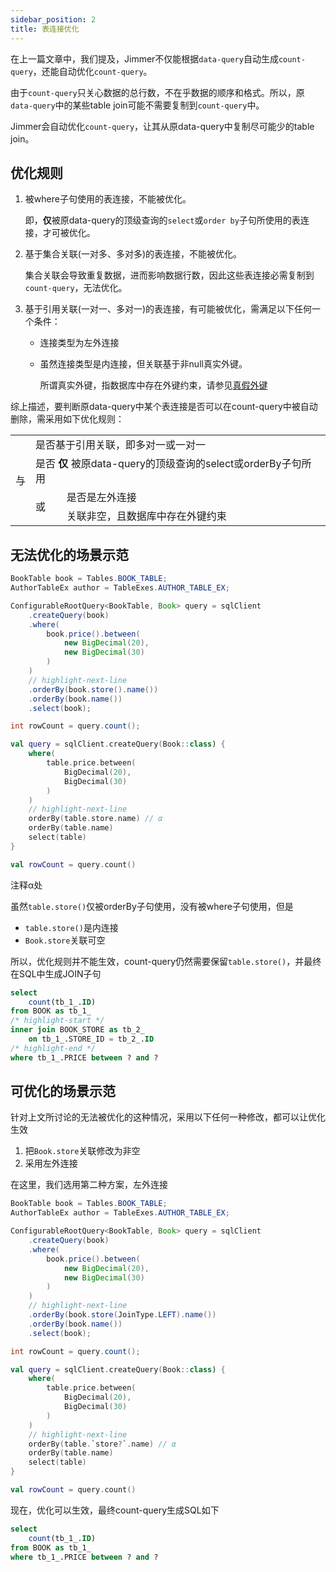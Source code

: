 ```yaml
---
sidebar_position: 2
title: 表连接优化
---
```



在上一篇文章中，我们提及，Jimmer不仅能根据`data-query`自动生成`count-query`，还能自动优化`count-query`。

由于`count-query`只关心数据的总行数，不在乎数据的顺序和格式。所以，原`data-query`中的某些table join可能不需要复制到`count-query`中。

Jimmer会自动优化`count-query`，让其从原data-query中复制尽可能少的table join。

## 优化规则

1. 被where子句使用的表连接，不能被优化。
    
    即，**仅**被原data-query的顶级查询的`select`或`order by`子句所使用的表连接，才可被优化。

2. 基于集合关联(一对多、多对多)的表连接，不能被优化。
    
    集合关联会导致重复数据，进而影响数据行数，因此这些表连接必需复制到`count-query`，无法优化。

3.  基于引用关联(一对一、多对一)的表连接，有可能被优化，需满足以下任何一个条件：

    -   连接类型为左外连接

    -   虽然连接类型是内连接，但关联基于非null真实外键。

        所谓真实外键，指数据库中存在外键约束，请参见[真假外键](../../mapping/base/foreignkey)

综上描述，要判断原data-query中某个表连接是否可以在count-query中被自动删除，需采用如下优化规则：

<table>
    <tr>
        <td rowspan="4">
            与
        </td>
        <td colspan="2">
            是否基于引用关联，即多对一或一对一
        </td>
    </tr>
    <tr>
        <td colspan="2">
            是否 <b>仅</b> 被原data-query的顶级查询的select或orderBy子句所用
        </td>
    </tr>
    <tr>
        <td rowspan="2">
            或
        </td>
        <td>
            是否是左外连接
        </td>
    </tr>
    <tr>
        <td>
            关联非空，且数据库中存在外键约束
        </td>
    </tr>
</table>

## 无法优化的场景示范

<Tabs groupId="language">
<TabItem value="java" label="Java">

```java title=""
BookTable book = Tables.BOOK_TABLE;
AuthorTableEx author = TableExes.AUTHOR_TABLE_EX;

ConfigurableRootQuery<BookTable, Book> query = sqlClient
    .createQuery(book)
    .where(
        book.price().between(
            new BigDecimal(20),
            new BigDecimal(30)
        )
    )
    // highlight-next-line
    .orderBy(book.store().name())
    .orderBy(book.name())
    .select(book);

int rowCount = query.count();
```

</TabItem>
<TabItem value="kotlin" label="Kotlin">

```kotlin title=""
val query = sqlClient.createQuery(Book::class) {
    where(
        table.price.between(
            BigDecimal(20),
            BigDecimal(30)
        )
    )
    // highlight-next-line
    orderBy(table.store.name) // α
    orderBy(table.name)
    select(table)
}

val rowCount = query.count()
```

</TabItem>
</Tabs>

注释α处

虽然`table.store()`仅被orderBy子句使用，没有被where子句使用，但是
- `table.store()`是内连接
- `Book.store`关联可空

所以，优化规则并不能生效，count-query仍然需要保留`table.store()`，并最终在SQL中生成JOIN子句

```sql
select 
    count(tb_1_.ID) 
from BOOK as tb_1_ 
/* highlight-start */
inner join BOOK_STORE as tb_2_ 
    on tb_1_.STORE_ID = tb_2_.ID
/* highlight-end */ 
where tb_1_.PRICE between ? and ?
```

## 可优化的场景示范

针对上文所讨论的无法被优化的这种情况，采用以下任何一种修改，都可以让优化生效

1. 把`Book.store`关联修改为非空
2. 采用左外连接

在这里，我们选用第二种方案，左外连接

<Tabs groupId="language">
<TabItem value="java" label="Java">

```java title=""
BookTable book = Tables.BOOK_TABLE;
AuthorTableEx author = TableExes.AUTHOR_TABLE_EX;

ConfigurableRootQuery<BookTable, Book> query = sqlClient
    .createQuery(book)
    .where(
        book.price().between(
            new BigDecimal(20),
            new BigDecimal(30)
        )
    )
    // highlight-next-line
    .orderBy(book.store(JoinType.LEFT).name())
    .orderBy(book.name())
    .select(book);

int rowCount = query.count();
```

</TabItem>
<TabItem value="kotlin" label="Kotlin">

```kotlin title=""
val query = sqlClient.createQuery(Book::class) {
    where(
        table.price.between(
            BigDecimal(20),
            BigDecimal(30)
        )
    )
    // highlight-next-line
    orderBy(table.`store?`.name) // α
    orderBy(table.name)
    select(table)
}

val rowCount = query.count()
```

</TabItem>
</Tabs>

现在，优化可以生效，最终count-query生成SQL如下
```sql
select 
    count(tb_1_.ID) 
from BOOK as tb_1_ 
where tb_1_.PRICE between ? and ?
```
